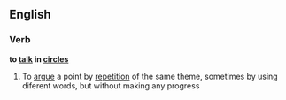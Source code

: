 ==English==

===Verb===
'''to [[talk]] in [[circle]]s'''

# To [[argue]] a point by [[repetition]] of the same theme, sometimes by using diferent words, but without making any progress